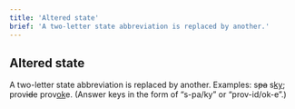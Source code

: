 ```yaml
---
title: 'Altered state'
brief: 'A two-letter state abbreviation is replaced by another.'
---
```


## Altered state

A two-letter state abbreviation is replaced by another. Examples: <Example><Step>s<del>pa</del></Step> <Finally>s<ins>ky</ins></Finally></Example>; <Example><Step>prov<del>id</del>e</Step> <Finally>prov<ins>ok</ins>e</Finally></Example>. (Answer keys in the form of &ldquo;s-pa/ky&rdquo; or &ldquo;prov-id/ok-e&rdquo;.)